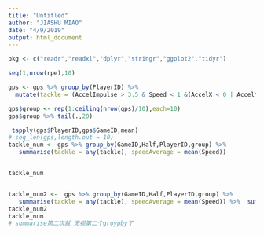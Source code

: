 ```yaml
---
title: "Untitled"
author: "JIASHU MIAO"
date: "4/9/2019"
output: html_document
---
```

```r
pkg <- c("readr","readxl","dplyr","stringr","ggplot2","tidyr")
```


```r
seq(1,nrow(rpe),10)

gps <- gps %>% group_by(PlayerID) %>% 
  mutate(tackle = (AccelImpulse > 3.5 & Speed < 1 &(AccelX < 0 | AccelY < 0 | AccelZ < 0))) 

gps$group <- rep(1:ceiling(nrow(gps)/10),each=10)
gps$group %>% tail(.,20)

 tapply(gps$PlayerID,gps$GameID,mean)
# seq_len(gps,length.out = 10)
tackle_num <- gps %>% group_by(GameID,Half,PlayerID,group) %>% 
   summarise(tackle = any(tackle), speedAverage = mean(Speed)) 


tackle_num


tackle_num2 <-  gps %>% group_by(GameID,Half,PlayerID,group) %>% 
   summarise(tackle = any(tackle), speedAverage = mean(Speed)) %>%  summarise(tackle=sum(tackle),speedAverage=mean(speedAverage))
tackle_num2
tackle_num
# summarise第二次就 无视第二个groypby了

```

